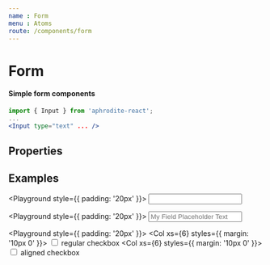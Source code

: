 ```yaml
---
name : Form
menu : Atoms
route: /components/form
---
```



# Form
#### Simple form components

```jsx
import { Input } from 'aphrodite-react';
...
<Input type="text" ... />
```

## Properties
<PropsTable of={Input} />

## Examples
<Playground style={{ padding: '20px' }}>
    <Input
        type="text"
        id="ExampleInputWithoutPlaceholder"
        label="My Field Label"
    />
</Playground>

<Playground style={{ padding: '20px' }}>
    <Input
        type="text"
        id="ExampleInput"
        placeholder="My Field Placeholder Text"
        label="My Field Label, with Placeholder"
    />
</Playground>

<Playground style={{ padding: '20px' }}>
    <Row>
        <Col xs={6} styles={{ margin: '10px 0' }}>
            <Input
                type="checkbox"
                id="ExampleInputCheckbox">
                regular checkbox
            </Input>
        </Col>
        <Col xs={6} styles={{ margin: '10px 0' }}>
            <Input
                type="checkbox"
                id="ExampleInputCheckboxRight"
                right>
                aligned checkbox
            </Input>
        </Col>
    </Row>
</Playground>
